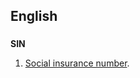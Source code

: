 ==English==
{{wikipedia|Social insurance number}}

==={{abbreviation}}===
'''SIN'''

# {{Canada}} [[social insurance number|Social insurance number]].